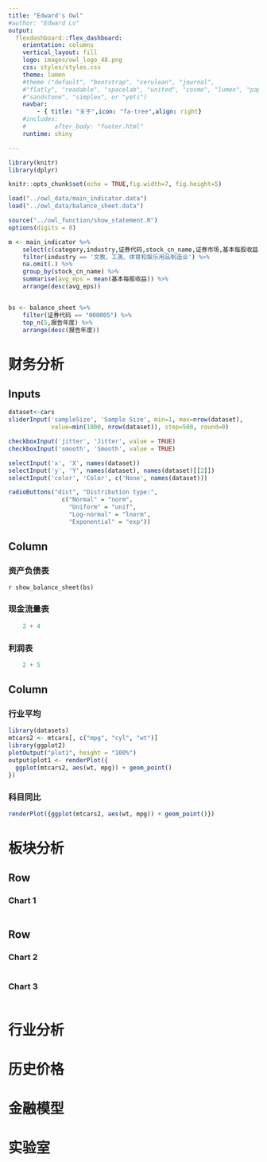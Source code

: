 ```yaml
---
title: "Edward's Owl"
#author: "Edward Lv"
output: 
  flexdashboard::flex_dashboard:
    orientation: columns
    vertical_layout: fill
    logo: images/owl_logo_48.png
    css: styles/styles.css
    theme: lumen
    #theme ("default", "bootstrap", "cerulean", "journal",
    #"flatly", "readable", "spacelab", "united", "cosmo", "lumen", "paper",
    #"sandstone", "simplex", or "yeti")
    navbar:
        - { title: "关于",icon: "fa-tree",align: right}
    #includes: 
    #        after_body: "footer.html"
    runtime: shiny

---
```


```r
library(knitr)
library(dplyr)

knitr::opts_chunk$set(echo = TRUE,fig.width=7, fig.height=5)

load("../owl_data/main_indicator.data")
load("../owl_data/balance_sheet.data")

source("../owl_function/show_statement.R")
options(digits = 8)

m <- main_indicator %>% 
    select(c(category,industry,证券代码,stock_cn_name,证券市场,基本每股收益)) %>%
    filter(industry == '文教、工美、体育和娱乐用品制造业') %>%
    na.omit(.) %>%
    group_by(stock_cn_name) %>%
    summarise(avg_eps = mean(基本每股收益)) %>%
    arrange(desc(avg_eps))


bs <- balance_sheet %>%
    filter(证券代码 == "000005") %>%
    top_n(5,报告年度) %>%
    arrange(desc(报告年度))

```

财务分析 {data-icon="fa-list"}
=====================================  
    
Inputs {.sidebar data-width=200 }
-----------------------------------------------------------------------

```r
dataset<-cars
sliderInput('sampleSize', 'Sample Size', min=1, max=nrow(dataset),
            value=min(1000, nrow(dataset)), step=500, round=0)

checkboxInput('jitter', 'Jitter', value = TRUE)
checkboxInput('smooth', 'Smooth', value = TRUE)

selectInput('x', 'X', names(dataset))
selectInput('y', 'Y', names(dataset), names(dataset)[[2]])
selectInput('color', 'Color', c('None', names(dataset)))

radioButtons("dist", "Distribution type:",
               c("Normal" = "norm",
                 "Uniform" = "unif",
                 "Log-normal" = "lnorm",
                 "Exponential" = "exp"))

```

Column {.tabset .tabset-fade data-width=600}
-------------------------------------
    
### 资产负债表
  
`r show_balance_sheet(bs)`

### 现金流量表
```r
    2 + 4
```
   
### 利润表
```r
    2 + 5
```
   
Column {data-width=400}
-------------------------------------
   
### 行业平均

```r
library(datasets)
mtcars2 <- mtcars[, c("mpg", "cyl", "wt")]
library(ggplot2)
plotOutput("plot1", height = "100%")
output$plot1 <- renderPlot({
  ggplot(mtcars2, aes(wt, mpg)) + geom_point()
})

```
 
### 科目同比
    
```r
renderPlot({ggplot(mtcars2, aes(wt, mpg)) + geom_point()})
```

板块分析 {data-orientation=rows data-icon="fa-pie-chart"}
=====================================     
   
Row {data-height=600}
-------------------------------------

### Chart 1

```r
```

Row {data-height=400}
-------------------------------------
   
### Chart 2

```r
```   
    
### Chart 3

```r
```

行业分析 {data-icon="fa-industry"}
=====================================  


历史价格 {data-icon="fa-line-chart"}
=====================================  


金融模型 {data-icon="fa-diamond"}
=====================================  


实验室 {data-icon="fa-flask"}
=====================================  